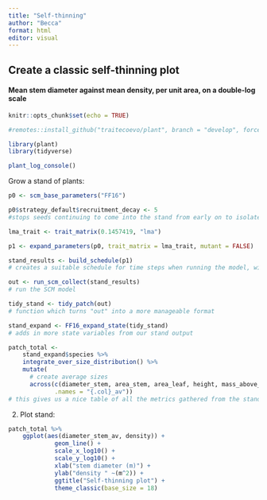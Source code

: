 ```yaml
---
title: "Self-thinning"
author: "Becca"
format: html
editor: visual
---
```


## Create a classic self-thinning plot

#### Mean stem diameter against mean density, per unit area, on a double-log scale

```r
knitr::opts_chunk$set(echo = TRUE)
```

```r
#remotes::install_github("traitecoevo/plant", branch = "develop", force = TRUE)
```

```r
library(plant)
library(tidyverse)
```

```r
plant_log_console()
```

Grow a stand of plants:

```r
p0 <- scm_base_parameters("FF16")

p0$strategy_default$recruitment_decay <- 5 
#stops seeds continuing to come into the stand from early on to isolate first "group" of plants that emerges around the same time

lma_trait <- trait_matrix(0.1457419, "lma")

p1 <- expand_parameters(p0, trait_matrix = lma_trait, mutant = FALSE)

stand_results <- build_schedule(p1)
# creates a suitable schedule for time steps when running the model, with many "steps" early on and fewer as the stand ages and doesn't change as rapidly

out <- run_scm_collect(stand_results)
# run the SCM model

tidy_stand <- tidy_patch(out)
# function which turns "out" into a more manageable format

stand_expand <- FF16_expand_state(tidy_stand)
# adds in more state variables from our stand output

patch_total <-
    stand_expand$species %>%
    integrate_over_size_distribution() %>%
    mutate(
      # create average sizes
      across(c(diameter_stem, area_stem, area_leaf, height, mass_above_ground), ~.x/density, 
             .names = "{.col}_av"))
# this gives us a nice table of all the metrics gathered from the stand, including new averages calculated for leaf area, stem size (including the mean stem diameter that we need), height & biomass
```

2.  Plot stand:

```r
patch_total %>% 
    ggplot(aes(diameter_stem_av, density)) + 
             geom_line() + 
             scale_x_log10() +
             scale_y_log10() +
             xlab("stem diameter (m)") +
             ylab("density " ~(m^2)) +
             ggtitle("Self-thinning plot") +
             theme_classic(base_size = 18)
```
